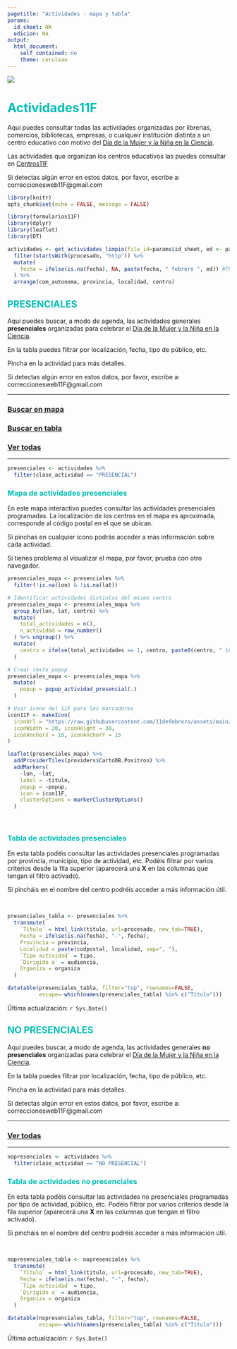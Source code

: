---
pagetitle: "Actividades - mapa y tabla"
params:
  id_sheet: NA
  edicion: NA
output: 
  html_document: 
    self_contained: no
    theme: cerulean
---


![](https://raw.githubusercontent.com/11defebrero/assets/main/images/banner11F.png)


<style type="text/css">

h1 {
  color: #00BCB4;
}
h2 {
  color: #00BCB4;
}
h3 {
  color: #00BCB4;
}
h4 {
  color: #00BCB4;
}
h5 {
  color: #00BCB4;
}
li {
  color: #00BCB4;
}
</style>



# Actividades11F {.tabset .tabset-fade .tabset-pills}


Aquí puedes consultar todas las actividades organizadas por librerías, comercios, bibliotecas, empresas, o cualqueir institución distinta a un centro educativo con motivo del [Día de la Mujer y la Niña en la Ciencia](https://11defebrero.org/).

Las actividades que organizan los centros educativos las puedes consultar en [Centros11F](https://11defebrero.github.io/web11F/centros11f_todos.html)

Si detectas algún error en estos datos, por favor, escribe a: correccionesweb11F@gmail.com




```{r include=FALSE}
library(knitr)
opts_chunk$set(echo = FALSE, message = FALSE)
```

```{r}
library(formularios11F)
library(dplyr)
library(leaflet)
library(DT)
```

```{r}

actividades <- get_actividades_limpio(file_id=params$id_sheet, ed <- params$edicion) %>%
  filter(startsWith(procesado, "http")) %>% 
  mutate(
    fecha = ifelse(is.na(fecha), NA, paste(fecha, " febrero ", ed)) #TODO coger el año de la edición automáticamente
  ) %>% 
  arrange(com_autonoma, provincia, localidad, centro)

```



## PRESENCIALES


Aquí puedes buscar, a modo de agenda, las actividades generales **presenciales** organizadas para celebrar el [Día de la Mujer y la Niña en la Ciencia](https://11defebrero.org/).

En la tabla puedes filtrar por localización, fecha, tipo de público, etc.

Pincha en la actividad para más detalles.

Si detectas algún error en estos datos, por favor, escribe a: correccionesweb11F@gmail.com


-------------

### [Buscar en mapa](#mapa-de-actividades-presenciales)

### [Buscar en tabla](#tabla-de-actividades-presenciales)

### [Ver todas](actividades_todas.html#detalles){target="_blank"}

-------------


```{r}

presenciales <- actividades %>% 
  filter(clase_actividad == "PRESENCIAL")

```


### Mapa de actividades presenciales

En este mapa interactivo puedes consultar las actividades presenciales programadas. La localización de los centros en el mapa es aproximada, corresponde al código postal en el que se ubican.

Si pinchas en cualquier icono podrás acceder a más información sobre cada actividad. 

Si tienes problema al visualizar el mapa, por favor, prueba con otro navegador.

```{r}

presenciales_mapa <- presenciales %>%
  filter(!is.na(lon) & !is.na(lat))

# Identificar actividades distintas del mismo centro
presenciales_mapa <- presenciales_mapa %>% 
  group_by(lon, lat, centro) %>% 
  mutate(
    total_actividades = n(),
    n_actividad = row_number()
  ) %>% ungroup() %>% 
  mutate(
    centro = ifelse(total_actividades == 1, centro, paste0(centro, " (Actividad ", n_actividad, ")"))
  )

# Crear texto popup
presenciales_mapa <- presenciales_mapa %>% 
  mutate(
    popup = popup_actividad_presencial(.)
  )

```

```{r mapa1, out.width='100%', eval=TRUE}

# Usar icono del 11F para los marcadores
icon11F <- makeIcon(
  iconUrl = "https://raw.githubusercontent.com/11defebrero/assets/main/images/logo_presenciales.png",
  iconWidth = 20, iconHeight = 30,
  iconAnchorX = 10, iconAnchorY = 15
)

leaflet(presenciales_mapa) %>%
  addProviderTiles(providers$CartoDB.Positron) %>% 
  addMarkers(
    ~lon, ~lat, 
    label = ~titulo, 
    popup = ~popup, 
    icon = icon11F,  
    clusterOptions = markerClusterOptions()
  )

```

<br/>


### Tabla de actividades presenciales

En esta tabla podéis consultar las actividades presenciales programadas por provincia, municipio, tipo de actividad, etc. Podéis filtrar por varios criterios desde la fila superior (aparecerá una **X** en las columnas que tengan el filtro activado). 

Si pincháis en el nombre del centro podréis acceder a más información útil. 

<br/>

```{r}

presenciales_tabla <- presenciales %>% 
  transmute(
    `Título` = html_link(titulo, url=procesado, new_tab=TRUE),
    Fecha = ifelse(is.na(fecha), "-", fecha),
    Provincia = provincia,
    Localidad = paste(codpostal, localidad, sep=", "),
    `Tipo actividad` = tipo,
    `Dirigido a` = audiencia,
    Organiza = organiza
  )

```

```{r tabla1}

datatable(presenciales_tabla, filter="top", rownames=FALSE, 
          escape=-which(names(presenciales_tabla) %in% c("Título")))

```


Última actualización: `r Sys.Date()`




## NO PRESENCIALES 


Aquí puedes buscar, a modo de agenda, las actividades generales **no presenciales** organizadas para celebrar el [Día de la Mujer y la Niña en la Ciencia](https://11defebrero.org/).

En la tabla puedes filtrar por localización, fecha, tipo de público, etc.

Pincha en la actividad para más detalles.

Si detectas algún error en estos datos, por favor, escribe a: correccionesweb11F@gmail.com

-------------

### [Ver todas](actividades_todas.html#detalles){target="_blank"}

-------------


```{r}

nopresenciales <- actividades %>% 
  filter(clase_actividad == "NO PRESENCIAL")

```


### Tabla de actividades no presenciales

En esta tabla podéis consultar las actividades no presenciales programadas por tipo de actividad, público, etc. Podéis filtrar por varios criterios desde la fila superior (aparecerá una **X** en las columnas que tengan el filtro activado). 

Si pincháis en el nombre del centro podréis acceder a más información útil. 

<br/>

```{r}

nopresenciales_tabla <- nopresenciales %>% 
  transmute(
    `Título` = html_link(titulo, url=procesado, new_tab=TRUE),
    Fecha = ifelse(is.na(fecha), "-", fecha),
    `Tipo actividad` = tipo,
    `Dirigido a` = audiencia,
    Organiza = organiza
  )

```

```{r tabla2}

datatable(nopresenciales_tabla, filter="top", rownames=FALSE, 
          escape=-which(names(presenciales_tabla) %in% c("Título")))

```


Última actualización: `r Sys.Date()`


